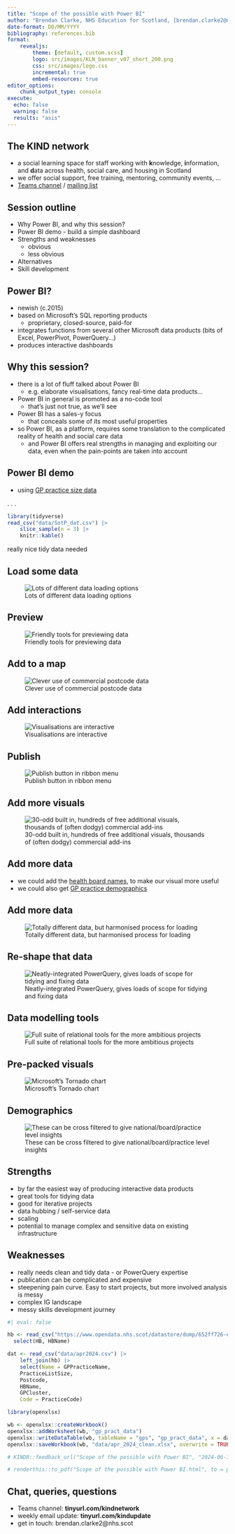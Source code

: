 ```yaml
---
title: "Scope of the possible with Power BI"
author: "Brendan Clarke, NHS Education for Scotland, [brendan.clarke2@nhs.scot](mailto:brendan.clarke2@nhs.scot)"
date-format: DD/MM/YYYY
bibliography: references.bib
format: 
    revealjs:
        theme: [default, custom.scss]
        logo: src/images/KLN_banner_v07_short_200.png
        css: src/images/logo.css
        incremental: true
        embed-resources: true
editor_options: 
    chunk_output_type: console
execute: 
  echo: false
  warning: false
  results: "asis"
---
```


## The KIND network

-   a social learning space for staff working with **k**nowledge, **i**nformation, and **d**ata across health, social care, and housing in Scotland
-   we offer social support, free training, mentoring, community events, ...
-   [Teams channel](https://teams.microsoft.com/l/team/19%3AQZ7-PbFVcziG2piHLt1_ifey3I2cwFL0yBuTSS8vVao1%40thread.tacv2/conversations?groupId=106d08f3-9026-40e2-b3c7-87cd87304d58&tenantId=10efe0bd-a030-4bca-809c-b5e6745e499a) / [mailing list](https://forms.office.com/pages/responsepage.aspx?id=veDvEDCgykuAnLXmdF5JmpopIZB9ynRJnrPUHVFccipURjM2NkZJUkhGOFlQRjQxRFhVUTgwT0UwVyQlQCN0PWcu)

## Session outline

-   Why Power BI, and why this session?
-   Power BI demo - build a simple dashboard
-   Strengths and weaknesses
    -   obvious
    -   less obvious
-   Alternatives
-   Skill development

## Power BI?

-   newish (c.2015)
-   based on Microsoft's SQL reporting products
    -   proprietary, closed-source, paid-for
-   integrates functions from several other Microsoft data products (bits of Excel, PowerPivot, PowerQuery…)
-   produces interactive dashboards

## Why this session?

-   there is a lot of fluff talked about Power BI
    -   e.g. elaborate visualisations, fancy real-time data products...
-   Power BI in general is promoted as a no-code tool
    -   that's just not true, as we'll see
-   Power BI has a sales-y focus
    -   that conceals some of its most useful properties
-   so Power BI, as a platform, requires some translation to the complicated reality of health and social care data
    -   and Power BI offers real strengths in managing and exploiting our data, even when the pain-points are taken into account

## Power BI demo

-   using [GP practice size data](https://www.opendata.nhs.scot/dataset/gp-practice-contact-details-and-list-sizes)

. . .

```r
library(tidyverse)
read_csv("data/SotP_dat.csv") |>
    slice_sample(n = 3) |>
    knitr::kable()
```

::: notes
really nice tidy data needed
:::

## Load some data

![Lots of different data loading options](src/images/clipboard-1095239384.png)

## Preview

![Friendly tools for previewing data](src/images/clipboard-570198799.png)

## Add to a map

![Clever use of commercial postcode data](src/images/clipboard-1608638999.png)

## Add interactions

![Visualisations are interactive](src/images/clipboard-1372596463.png)

## Publish

![Publish button in ribbon menu](src/images/clipboard-3096192703.png)

## Add more visuals

![30-odd built in, hundreds of free additional visuals, thousands of (often dodgy) commercial add-ins](src/images/clipboard-2549253369.png)

## Add more data

-   we could add the [health board names](https://www.opendata.nhs.scot/dataset/geography-codes-and-labels/resource/652ff726-e676-4a20-abda-435b98dd7bdc), to make our visual more useful
-   we could also get [GP practice demographics](https://www.opendata.nhs.scot/dataset/gp-practice-populations)

## Add more data
![Totally different data, but harmonised process for loading](src/images/clipboard-2157605622.png)

## Re-shape that data

![Neatly-integrated PowerQuery, gives loads of scope for tidying and fixing data](src/images/clipboard-256142195.png)

## Data modelling tools

![Full suite of relational tools for the more ambitious projects](src/images/clipboard-1503081705.png)

## Pre-packed visuals

![Microsoft's Tornado chart](src/images/clipboard-3368145622.png)

## Demographics

![These can be cross filtered to give national/board/practice level insights](src/images/clipboard-3099396019.png)

## Strengths

-   by far the easiest way of producing interactive data products
-   great tools for tidying data
-  good for iterative projects
-   data hubbing / self-service data
-   scaling
-   potential to manage complex and sensitive data on existing infrastructure

## Weaknesses

-   really needs clean and tidy data - or PowerQuery expertise
-   publication can be complicated and expensive
-   steepening pain curve. Easy to start projects, but more involved analysis is messy
-   complex IG landscape
-   messy skills development journey


```r
#| eval: false

hb <- read_csv("https://www.opendata.nhs.scot/datastore/dump/652ff726-e676-4a20-abda-435b98dd7bdc?bom=True") |>
  select(HB, HBName)

dat <- read_csv("data/apr2024.csv") |>
    left_join(hb) |>
    select(Name = GPPracticeName,
    PracticeListSize,
    Postcode,
    HBName, 
    GPCluster,
    Code = PracticeCode)

library(openxlsx)

wb <- openxlsx::createWorkbook()
openxlsx::addWorksheet(wb, "gp_pract_data")
openxlsx::writeDataTable(wb, tableName = "gps", "gp_pract_data", x = dat)
openxlsx::saveWorkbook(wb, "data/apr_2024_clean.xlsx", overwrite = TRUE)

# KINDR::feedback_url("Scope of the possible with Power BI", "2024-06-17")

# renderthis::to_pdf("Scope of the possible with Power BI.html", to = paste0(snakecase::to_snake_case("Scope of the possible with Power BI"), ".pdf"))

```

## Chat, queries, questions

-   Teams channel: **tinyurl.com/kindnetwork**
-   weekly email update: **tinyurl.com/kindupdate**
-   get in touch: brendan.clarke2@nhs.scot
